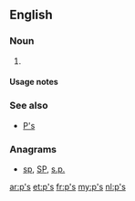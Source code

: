 {{also|Appendix:Variations of "ps"}}
==English==

===Noun===
{{head|en|noun plural form}}

# {{plural of|p|lang=en}}

====Usage notes====
{{U:en:plurals of letters}}

===See also===
* [[P's]]

===Anagrams===
* [[sp#English|sp]], [[SP#English|SP]], [[s.p.#English|s.p.]]

[[ar:p's]]
[[et:p's]]
[[fr:p's]]
[[my:p's]]
[[nl:p's]]
